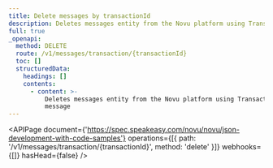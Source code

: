 ```yaml
---
title: Delete messages by transactionId
description: Deletes messages entity from the Novu platform using TransactionId of message
full: true
_openapi:
  method: DELETE
  route: /v1/messages/transaction/{transactionId}
  toc: []
  structuredData:
    headings: []
    contents:
      - content: >-
          Deletes messages entity from the Novu platform using TransactionId of
          message
---
```


<APIPage
  document={'https://spec.speakeasy.com/novu/novu/json-development-with-code-samples'}
  operations={[{ path: '/v1/messages/transaction/{transactionId}', method: 'delete' }]}
  webhooks={[]}
  hasHead={false}
/>
